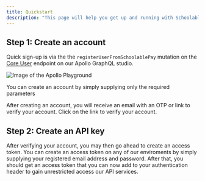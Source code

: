 ```yaml
---
title: Quickstart
description: "This page will help you get up and running with Schoolable's API services"
---
```


## Step 1: Create an account

Quick sign-up is via the the ```registerUserFromSchoolablePay``` mutation on the [Core User](https://api.schoolablesandbox.com/graphql/core/user) endpoint
on our Apollo GraphQL studio. 

![Image of the Apollo Playground](/images/quickstart.png)

<Note>You can create an account by simply supplying only the required parameters</Note>

After creating an account, you will receive an email with an OTP or link to verify your account. Click on the link to verify your account.

## Step 2: Create an API key

After verifying your account, you may then go ahead to create an access token. You can create an access token on any of our enviroments by 
simply supplying your registered email address and password. After that, you should get an access token that you can now add to your authentication header
to gain unrestricted access our API services.

